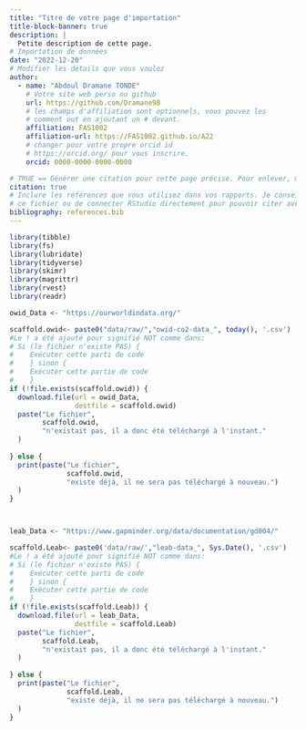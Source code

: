```yaml
---
title: "Titre de votre page d'importation"
title-block-banner: true
description: | 
  Petite description de cette page.
# Importation de données
date: "2022-12-20"
# Modifier les détails que vous voulez
author:
  - name: "Abdoul Dramane TONDE"
    # Votre site web perso ou github
    url: https://github.com/Dramane98
    # les champs d'affiliation sont optionnels, vous pouvez les
    # comment out en ajoutant un # devant.
    affiliation: FAS1002
    affiliation-url: https://FAS1002.github.io/A22
    # changer pour votre propre orcid id
    # https://orcid.org/ pour vous inscrire.
    orcid: 0000-0000-0000-0000

# TRUE == Générer une citation pour cette page précise. Pour enlever, mettre false.
citation: true
# Inclure les références que vous utilisez dans vos rapports. Je conseille Zotero pour construire
# ce fichier ou de connecter RStudio directement pour pouvoir citer avec @nom-de-reference.
bibliography: references.bib
---
```


```r

library(tibble)
library(fs)
library(lubridate)
library(tidyverse)
library(skimr)
library(magrittr)
library(rvest)
library(readr)
```

```r

owid_Data <- "https://ourworldindata.org/"

scaffold.owid<- paste0("data/raw/","owid-co2-data_", today(), '.csv')
#Le ! a été ajouté pour signifié NOT comme dans:
# Si (le fichier n'existe PAS) {
#    Exécuter cette parti de code
#    } sinon {
#    Exécuter cette partie de code
#    }
if (!file.exists(scaffold.owid)) {
  download.file(url = owid_Data,
                destfile = scaffold.owid) 
  paste("Le fichier",
        scaffold.owid,
        "n'existait pas, il a donc été téléchargé à l'instant."
  )
  
} else {
  print(paste("Le fichier",
              scaffold.owid,
              "existe déjà, il ne sera pas téléchargé à nouveau.")
  )
}




```

```r


leab_Data <- "https://www.gapminder.org/data/documentation/gd004/"

scaffold.Leab<- paste0('data/raw/',"leab-data_", Sys.Date(), '.csv')
#Le ! a été ajouté pour signifié NOT comme dans:
# Si (le fichier n'existe PAS) {
#    Exécuter cette parti de code
#    } sinon {
#    Exécuter cette partie de code
#    }
if (!file.exists(scaffold.Leab)) {
  download.file(url = leab_Data,
                destfile = scaffold.Leab) 
  paste("Le fichier",
        scaffold.Leab,
        "n'existait pas, il a donc été téléchargé à l'instant."
  )
  
} else {
  print(paste("Le fichier",
              scaffold.Leab,
              "existe déjà, il ne sera pas téléchargé à nouveau.")
  )
}

```
